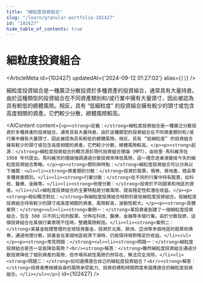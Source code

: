 ```yaml
---
title: "細粒度投資組合"
slug: "/learn/granular-portfolio-102427"
id: "102427"
hide_table_of_contents: true
---
```



# 細粒度投資組合

<ArticleMeta id={102427} updatedAt={'2024-09-12 01:27:02'} alias={`[]`} />
<div className='border-solid border-b border-t-0 my-4 border-[var(--ifm-color-gray-300)]' />

細粒度投資組合是一種廣泛分散投資於多種資產的投資組合，通常具有大量持倉。由於這種類型的投資組合在不同資產類別和/或行業中擁有大量頭寸，因此被認為具有較低的總體風險。相反，具有 “低細粒度” 的投資組合擁有較少的頭寸或包含高度相關的資產。它們較少分散，總體風險較高。

<AIContent content={`<p><strong>定義：</strong>細粒度投資組合是一種廣泛分散投資於多種資產的投資組合，通常具有大量持倉。由於這種類型的投資組合在不同資產類別和/或行業中擁有大量頭寸，因此被認為具有較低的總體風險。相反，具有 “低細粒度” 的投資組合擁有較少的頭寸或包含高度相關的資產。它們較少分散，總體風險較高。</p><p><strong>起源：</strong>細粒度投資組合的概念源於現代投資組合理論（MPT），由哈里·馬科維茨在 1950 年代提出。馬科維茨的理論強調通過分散投資來降低風險，這一理念逐漸演變成今天的細粒度投資組合策略。</p><p><strong>類別與特點：</strong>細粒度投資組合可以分為以下幾類：<ul><li><strong>資產類別分散：</strong>投資於股票、債券、房地產、商品等多種資產類別。</li><li><strong>行業分散：</strong>在不同的行業中持有股票，如科技、醫療、金融等。</li><li><strong>地理分散：</strong>投資於不同國家和地區的資產。</li></ul>細粒度投資組合的主要特點是分散風險、提高穩定性和潛在收益。</p><p><strong>相似概念對比：</strong>與細粒度投資組合相對的是低細粒度投資組合。低細粒度投資組合持有較少的頭寸或高度相關的資產，風險較高，波動性較大。</p><p><strong>具體案例：</strong><ul><li><strong>案例一：</strong>某投資者創建了一個細粒度投資組合，包含 500 只不同公司的股票，分佈在科技、醫療、金融等多個行業。由於分散投資，這個投資組合在某個行業表現不佳時，整體風險較低。</li><li><strong>案例二：</strong>某基金經理管理的全球投資基金，投資於北美、歐洲、亞洲等多個地區的股票和債券。通過地理分散，該基金在某個地區經濟下滑時，仍能保持相對穩定的收益。</li></ul></p><p><strong>常見問題：</strong><ul><li><strong>問題一：</strong>細粒度投資組合是否一定能降低風險？<br/><strong>解答：</strong>雖然細粒度投資組合通過分散投資降低了個別資產的風險，但市場系統性風險仍然存在，無法完全消除。</li><li><strong>問題二：</strong>如何選擇適合自己的細粒度投資組合？<br/><strong>解答：</strong>投資者應根據自身的風險承受能力、投資目標和時間跨度來選擇適合的細粒度投資組合。</li></ul></p>`} id={102427} />
